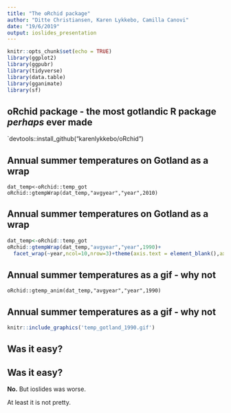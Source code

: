 ```yaml
---
title: "The oRchid package"
author: "Ditte Christiansen, Karen Lykkebo, Camilla Canovi"
date: "19/6/2019"
output: ioslides_presentation
---
```


```r
knitr::opts_chunk$set(echo = TRUE)
library(ggplot2)
library(ggpubr)
library(tidyverse)
library(data.table)
library(gganimate)
library(sf)
```


## oRchid package - the most gotlandic R package *perhaps* ever made
`devtools::install_github("karenlykkebo/oRchid")

## Annual summer temperatures on Gotland as a wrap

`dat_temp<-oRchid::temp_got
oRchid::gtempWrap(dat_temp,"avgyear","year",2010)`

## Annual summer temperatures on Gotland as a wrap
```r
dat_temp<-oRchid::temp_got
oRchid::gtempWrap(dat_temp,"avgyear","year",1990)+
  facet_wrap(~year,ncol=10,nrow=3)+theme(axis.text = element_blank(),axis.ticks = element_blank(),legend.position = "right")

```

## Annual summer temperatures as a gif - why not

`oRchid::gtemp_anim(dat_temp,"avgyear","year",1990)`

## Annual summer temperatures as a gif - why not
```r

knitr::include_graphics('temp_gotland_1990.gif')
```


## Was it easy?

## Was it easy? 

**No.** But ioslides was worse.

At least it is not pretty.

